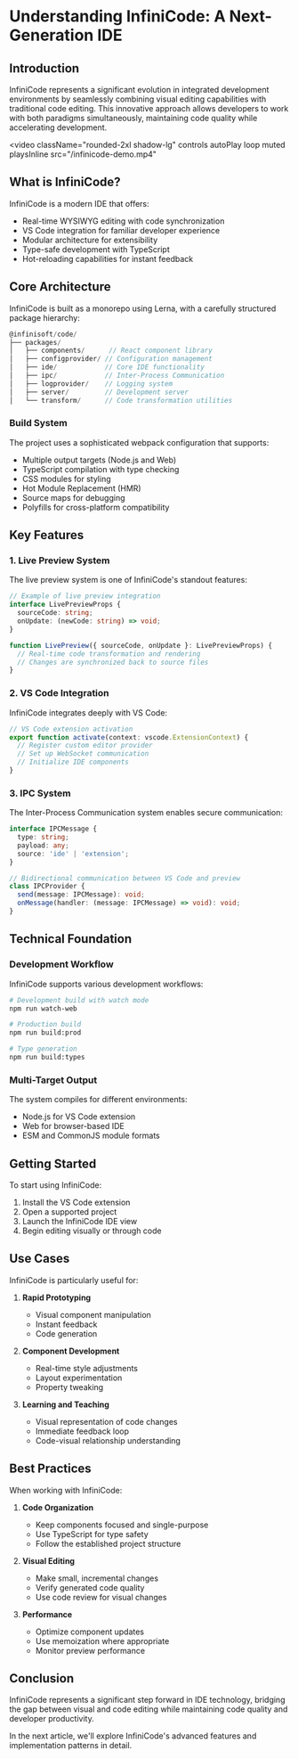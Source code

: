 # Understanding InfiniCode: A Next-Generation IDE

## Introduction

InfiniCode represents a significant evolution in integrated development environments by seamlessly combining visual editing capabilities with traditional code editing. This innovative approach allows developers to work with both paradigms simultaneously, maintaining code quality while accelerating development.

<video 
  className="rounded-2xl shadow-lg"
  controls
  autoPlay
  loop
  muted
  playsInline
  src="/infinicode-demo.mp4"
>
  <track kind="captions" />
</video>

## What is InfiniCode?

InfiniCode is a modern IDE that offers:
- Real-time WYSIWYG editing with code synchronization
- VS Code integration for familiar developer experience
- Modular architecture for extensibility
- Type-safe development with TypeScript
- Hot-reloading capabilities for instant feedback

## Core Architecture

InfiniCode is built as a monorepo using Lerna, with a carefully structured package hierarchy:

```typescript
@infinisoft/code/
├── packages/
│   ├── components/      // React component library
│   ├── configprovider/ // Configuration management
│   ├── ide/            // Core IDE functionality
│   ├── ipc/            // Inter-Process Communication
│   ├── logprovider/    // Logging system
│   ├── server/         // Development server
│   └── transform/      // Code transformation utilities
```

### Build System

The project uses a sophisticated webpack configuration that supports:
- Multiple output targets (Node.js and Web)
- TypeScript compilation with type checking
- CSS modules for styling
- Hot Module Replacement (HMR)
- Source maps for debugging
- Polyfills for cross-platform compatibility

## Key Features

### 1. Live Preview System

The live preview system is one of InfiniCode's standout features:

```typescript
// Example of live preview integration
interface LivePreviewProps {
  sourceCode: string;
  onUpdate: (newCode: string) => void;
}

function LivePreview({ sourceCode, onUpdate }: LivePreviewProps) {
  // Real-time code transformation and rendering
  // Changes are synchronized back to source files
}
```

### 2. VS Code Integration

InfiniCode integrates deeply with VS Code:

```typescript
// VS Code extension activation
export function activate(context: vscode.ExtensionContext) {
  // Register custom editor provider
  // Set up WebSocket communication
  // Initialize IDE components
}
```

### 3. IPC System

The Inter-Process Communication system enables secure communication:

```typescript
interface IPCMessage {
  type: string;
  payload: any;
  source: 'ide' | 'extension';
}

// Bidirectional communication between VS Code and preview
class IPCProvider {
  send(message: IPCMessage): void;
  onMessage(handler: (message: IPCMessage) => void): void;
}
```

## Technical Foundation

### Development Workflow

InfiniCode supports various development workflows:

```bash
# Development build with watch mode
npm run watch-web

# Production build
npm run build:prod

# Type generation
npm run build:types
```

### Multi-Target Output

The system compiles for different environments:
- Node.js for VS Code extension
- Web for browser-based IDE
- ESM and CommonJS module formats

## Getting Started

To start using InfiniCode:

1. Install the VS Code extension
2. Open a supported project
3. Launch the InfiniCode IDE view
4. Begin editing visually or through code

## Use Cases

InfiniCode is particularly useful for:

1. **Rapid Prototyping**
   - Visual component manipulation
   - Instant feedback
   - Code generation

2. **Component Development**
   - Real-time style adjustments
   - Layout experimentation
   - Property tweaking

3. **Learning and Teaching**
   - Visual representation of code changes
   - Immediate feedback loop
   - Code-visual relationship understanding

## Best Practices

When working with InfiniCode:

1. **Code Organization**
   - Keep components focused and single-purpose
   - Use TypeScript for type safety
   - Follow the established project structure

2. **Visual Editing**
   - Make small, incremental changes
   - Verify generated code quality
   - Use code review for visual changes

3. **Performance**
   - Optimize component updates
   - Use memoization where appropriate
   - Monitor preview performance

## Conclusion

InfiniCode represents a significant step forward in IDE technology, bridging the gap between visual and code editing while maintaining code quality and developer productivity.

In the next article, we'll explore InfiniCode's advanced features and implementation patterns in detail.